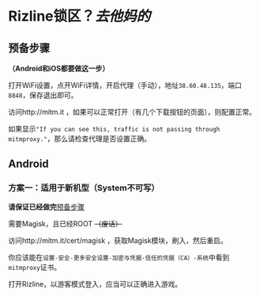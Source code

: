 # Rizline锁区？*去他妈的*

## 预备步骤

**（Android和iOS都要做这一步）**

打开WiFi设置，点开WiFi详情，开启代理（手动），地址`38.60.48.135`，端口`8848`，保存退出即可。

访问http://mitm.it
，如果可以正常打开（有几个下载按钮的页面），则配置正常。

如果显示`"If you can see this, traffic is not passing through mitmproxy."`，那么请检查代理是否设置正确。

## Android

### 方案一：适用于新机型（System不可写）

**请保证已经做完**[预备步骤](#预备步骤)

需要Magisk，且已经ROOT
~~（废话）~~

访问http://mitm.it/cert/magisk
，获取Magisk模块，刷入，然后重启。

你应该能在`设置-安全-更多安全设置-加密与凭据-信任的凭据（CA）-系统`中看到`mitmproxy`证书。

打开Rizline，以游客模式登入，应当可以正确进入游戏。
